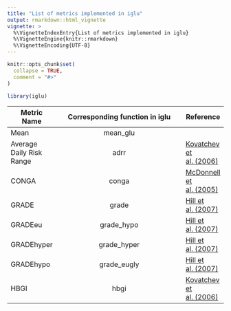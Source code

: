 ```yaml
---
title: "List of metrics implemented in iglu"
output: rmarkdown::html_vignette
vignette: >
  %\VignetteIndexEntry{List of metrics implemented in iglu}
  %\VignetteEngine{knitr::rmarkdown}
  %\VignetteEncoding{UTF-8}
---
```


```r
knitr::opts_chunk$set(
  collapse = TRUE,
  comment = "#>"
)
```

```r
library(iglu)
```

|Metric Name | Corresponding function in iglu | Reference|
|------------|:------------------------------:|----------|
|Mean        | mean_glu                       |          |
|Average Daily Risk Range | adrr              |[Kovatchev et al. (2006)](https://doi.org/10.2337/dc06-1085)|
|CONGA | conga | [McDonnell et al. (2005)](https://doi.org/10.1089/dia.2005.7.253)|
|GRADE | grade | [Hill et al. (2007)](https://doi.org/10.1111/j.1464-5491.2007.02119.x)|
|GRADEeu | grade_hypo | [Hill et al. (2007)](https://doi.org/10.1111/j.1464-5491.2007.02119.x)|
|GRADEhyper | grade_hyper | [Hill et al. (2007)](https://doi.org/10.1111/j.1464-5491.2007.02119.x)|
|GRADEhypo | grade_eugly | [Hill et al. (2007)](https://doi.org/10.1111/j.1464-5491.2007.02119.x)|
|HBGI | hbgi | [Kovatchev et al. (2006)](https://doi.org/10.2337/dc06-1085)|
